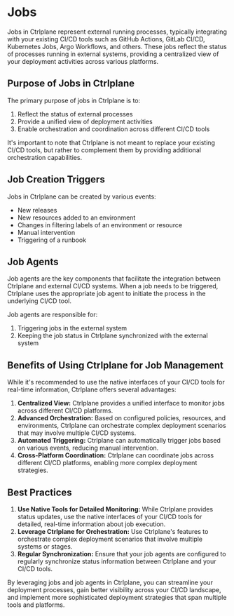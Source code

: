 # Jobs

Jobs in Ctrlplane represent external running processes, typically integrating
with your existing CI/CD tools such as GitHub Actions, GitLab CI/CD, Kubernetes
Jobs, Argo Workflows, and others. These jobs reflect the status of processes
running in external systems, providing a centralized view of your deployment
activities across various platforms.

## Purpose of Jobs in Ctrlplane

The primary purpose of jobs in Ctrlplane is to:

1. Reflect the status of external processes
2. Provide a unified view of deployment activities
3. Enable orchestration and coordination across different CI/CD tools

It's important to note that Ctrlplane is not meant to replace your existing
CI/CD tools, but rather to complement them by providing additional orchestration
capabilities.

## Job Creation Triggers

Jobs in Ctrlplane can be created by various events:

- New releases
- New resources added to an environment
- Changes in filtering labels of an environment or resource
- Manual intervention
- Triggering of a runbook

## Job Agents

Job agents are the key components that facilitate the integration between
Ctrlplane and external CI/CD systems. When a job needs to be triggered,
Ctrlplane uses the appropriate job agent to initiate the process in the
underlying CI/CD tool.

Job agents are responsible for:

1. Triggering jobs in the external system
2. Keeping the job status in Ctrlplane synchronized with the external system

## Benefits of Using Ctrlplane for Job Management

While it's recommended to use the native interfaces of your CI/CD tools for
real-time information, Ctrlplane offers several advantages:

1. **Centralized View:** Ctrlplane provides a unified interface to monitor jobs
   across different CI/CD platforms.
2. **Advanced Orchestration:** Based on configured policies, resources, and
   environments, Ctrlplane can orchestrate complex deployment scenarios that may
   involve multiple CI/CD systems.
3. **Automated Triggering:** Ctrlplane can automatically trigger jobs based on
   various events, reducing manual intervention.
4. **Cross-Platform Coordination:** Ctrlplane can coordinate jobs across
   different CI/CD platforms, enabling more complex deployment strategies.

## Best Practices

1. **Use Native Tools for Detailed Monitoring:** While Ctrlplane provides status
   updates, use the native interfaces of your CI/CD tools for detailed,
   real-time information about job execution.
2. **Leverage Ctrlplane for Orchestration:** Use Ctrlplane's features to
   orchestrate complex deployment scenarios that involve multiple systems or
   stages.
3. **Regular Synchronization:** Ensure that your job agents are configured to
   regularly synchronize status information between Ctrlplane and your CI/CD
   tools.

By leveraging jobs and job agents in Ctrlplane, you can streamline your
deployment processes, gain better visibility across your CI/CD landscape, and
implement more sophisticated deployment strategies that span multiple tools and
platforms.
